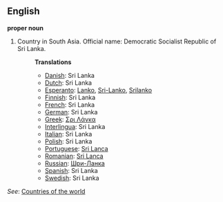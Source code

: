 ==English==

'''proper noun'''

# Country in South Asia. Official name: Democratic Socialist Republic of Sri Lanka.
#:'''Translations'''
#:*[[Danish]]: Sri Lanka
#:*[[Dutch]]: Sri Lanka
#:*[[Esperanto]]: [[Lanko]], [[Sri-Lanko]], [[Srilanko]]
#:*[[Finnish]]: Sri Lanka
#:*[[French]]: Sri Lanka
#:*[[German]]: Sri Lanka
#:*[[Greek]]: [[Σρι Λάνκα]]
#:*[[Interlingua]]: Sri Lanka
#:*[[Italian]]: Sri Lanka
#:*[[Polish]]: Sri Lanka
#:*[[Portuguese]]: [[Sri Lanca]]
#:*[[Romanian]]: [[Sri Lanca]]
#:*[[Russian]]: [[Шри-Ланка]]
#:*[[Spanish]]: Sri Lanka
#:*[[Swedish]]: Sri Lanka

''See'': [[Countries of the world]]